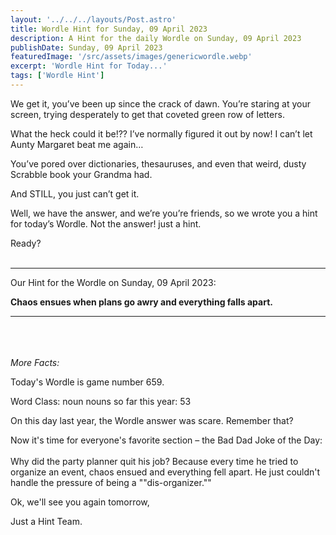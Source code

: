 ```yaml
---
layout: '../../../layouts/Post.astro'
title: Wordle Hint for Sunday, 09 April 2023
description: A Hint for the daily Wordle on Sunday, 09 April 2023
publishDate: Sunday, 09 April 2023
featuredImage: '/src/assets/images/genericwordle.webp'
excerpt: 'Wordle Hint for Today...'
tags: ['Wordle Hint']
---
```


We get it, you’ve been up since the crack of dawn. You’re staring at your screen, trying desperately to get that coveted green row of letters. 

What the heck could it be!??
I’ve normally figured it out by now!
I can’t let Aunty Margaret beat me again… 

You’ve pored over dictionaries, thesauruses, and even that weird, dusty Scrabble book your Grandma had.

And STILL, you just can’t get it. 

Well, we have the answer, and we’re you’re friends, so we wrote you a hint for today’s Wordle.
Not the answer! just a hint. 

Ready?<br /><br />

----

Our Hint for the Wordle on Sunday, 09 April 2023:

**Chaos ensues when plans go awry and everything falls apart.** 


----

<br /><br /><br />*More Facts:*

Today's Wordle is game number 659.

Word Class: noun nouns so far this year: 53 

On this day last year, the Wordle answer was scare. Remember that? 

Now it's time for everyone's favorite section – the Bad Dad Joke of the Day:<br /><br />Why did the party planner quit his job? Because every time he tried to organize an event, chaos ensued and everything fell apart. He just couldn't handle the pressure of being a ""dis-organizer."" 

Ok, we'll see you again tomorrow, 

Just a Hint Team.